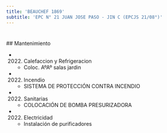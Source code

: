 ```yaml
---
title: 'BEAUCHEF 1869'
subtitle: 'EPC N° 21 JUAN JOSE PASO - JIN C (EPCJS 21/08°)'
---
```


#


 ## Mantenimiento

*  (2022) Calefaccion y Refrigeracion 
    + Coloc. AºAº salas jardin

*  (2022) Incendio 
    + SISTEMA DE PROTECCIÓN CONTRA INCENDIO

*  (2022) Sanitarias 
    + COLOCACIÓN DE BOMBA PRESURIZADORA

*  (2022) Electricidad 
    + Instalación de purificadores



